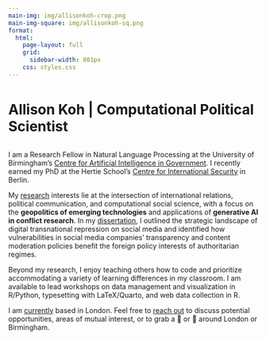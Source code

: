 ```yaml
---
main-img: img/allisonkoh-crop.png
main-img-square: img/allisonkoh-sq.png
format: 
  html: 
    page-layout: full
    grid: 
      sidebar-width: 801px
    css: styles.css
---
```


<br>

::: {.grid}
::: {.g-col-12 .g-col-md-4}
```{=html}
<div class="grid" style="--bs-columns: 3; row-gap: 0;">
  <div class="g-col-1 g-col-sm-0"></div>
  <div class="g-col-3 g-col-sm-5">
    <picture>
      <source media="(max-width: 576px)" srcset="{{< meta main-img-square >}}">
      <source media="(min-width: 576px)" srcset="{{< meta main-img >}}">
      <img class="img-fluid" src="{{< meta main-img >}}" alt="">
    </picture>
  </div>
  <div class="g-col-1 g-col-sm-0"></div>
</div>
```
:::
::: {.g-col-12 .g-col-md-8 .px-2}
<h1 style="display: inline;">Allison Koh | Computational Political Scientist</h1>

<br>I am a Research Fellow in Natural Language Processing at the University of Birmingham's [Centre for Artificial Intelligence in Government](https://www.birmingham.ac.uk/staff/profiles/gov/koh-allison). I recently earned my PhD at the Hertie School's [Centre for International Security](https://www.hertie-school.org/en/research/faculty-and-researchers/profile/person/koh-1) in Berlin.   

My [research](research.html) interests lie at the intersection of international relations, political communication, and computational social science, with a focus on the <span class="text-success">__geopolitics of emerging technologies__</span> and applications of <span class="text-success">__generative AI in conflict research__</span>. In my [dissertation](research.html#dissertation), I outlined the strategic landscape of digital transnational repression on social media and identified how vulnerabilities in social media companies' transparency and content moderation policies benefit the foreign policy interests of authoritarian regimes.

Beyond my research, I enjoy teaching others how to code and prioritize accommodating a variety of learning differences in my classroom. I am available to lead workshops on data management and visualization in R/Python, typesetting with LaTeX/Quarto, and web data collection in R.  

<!-- I maintain a somewhat chaotic list of [resources](links.html) that I've put together throughout my coding (mis)adventures. It includes links that I frequently consult in my workflow of breaking/debugging code and (in a future iteration) some of my teaching materials.   -->

<!-- I recently earned my PhD at the Hertie School's [Centre for International Security](https://www.hertie-school.org/en/international-security) in Berlin. I also hold an MPP in Policy Analysis from the Hertie School and a BSc in Economics and Asian Studies from Tulane University.  -->

I am [currently](now.html) based in London. Feel free to [reach out](mailto:a.w.koh@bham.ac.uk) to discuss potential opportunities, areas of mutual interest, or to grab a 🍵 or 🍺 around London or Birmingham.
:::
:::